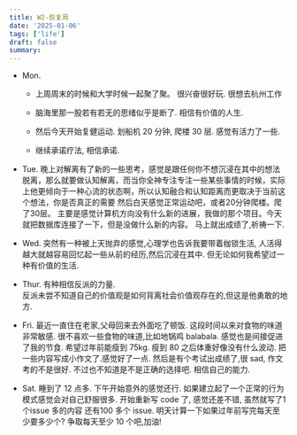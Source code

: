 ```yaml
---
title: W2-恢复周
date: '2025-01-06'
tags: ['life']
draft: false
summary:
---
```


- Mon.

  - 上周周末的时候和大学时候一起聚了聚。 很兴奋很好玩. 很想去杭州工作
  - 脑海里那一股若有若无的思绪似乎是断了. 相信有价值的人生.

  - 然后今天开始复健运动. 划船机 20 分钟, 爬楼 30 层. 感觉有活力了一些.
  - 继续承诺疗法, 相信承诺.

- Tue.
  晚上对解离有了新的一些思考，感觉是跟任何你不想沉浸在其中的想法脱离，那么就要做认知解离，而当你全神专注专注一些某些事情的时候，实际上他更倾向于一种心流的状态啊，所以认知融合和认知距离而更取决于当前这个想法，你是否真正的需要
  然后白天感觉正常运动吧，或者20分钟爬楼。爬了30层。
  主要是感觉计算机方向没有什么新的进展，我做的那个项目。今天就把数据库连接了一下，但是没做什么新的内容。
  马上就出成绩了,祈祷一下.

- Wed.
  突然有一种被上天抛弃的感觉,心理学也告诉我要带着枷锁生活,
  人活得越大就越容易回忆起一些从前的经历,然后沉浸在其中.
  但无论如何我希望过一种有价值的生活.

- Thur.
  有种相信反派的力量.  
  反派未尝不知道自己的价值观是如何背离社会价值观存在的,但这是他勇敢的地方.

- Fri.
  最近一直住在老家,父母回来去外面吃了顿饭.
  这段时间以来对食物的味道非常敏感. 很不喜欢一些食物的味道,比如地锅鸡 balabala.
  感觉也是间接促进了我的节食. 希望过年前能瘦到 75kg. 瘦到 80 之后体重好像没有什么波动.
  把一些内容写成小作文了.感觉好了一点.
  然后是有个考试出成绩了,很 sad, 作文考的不是很好. 不过也不知道是不是正确的选择吧.
  相信自己的能力.

- Sat.
  睡到了 12 点多. 下午开始意外的感觉还行.
  如果建立起了一个正常的行为模式感觉会对自己舒服很多.
  开始重新写 code 了, 感觉还差不错, 虽然就写了1个issue 多的内容
  还有100 多个 issue. 明天计算一下如果过年前写完每天至少要多少个?
  争取每天至少 10 个吧,加油!
